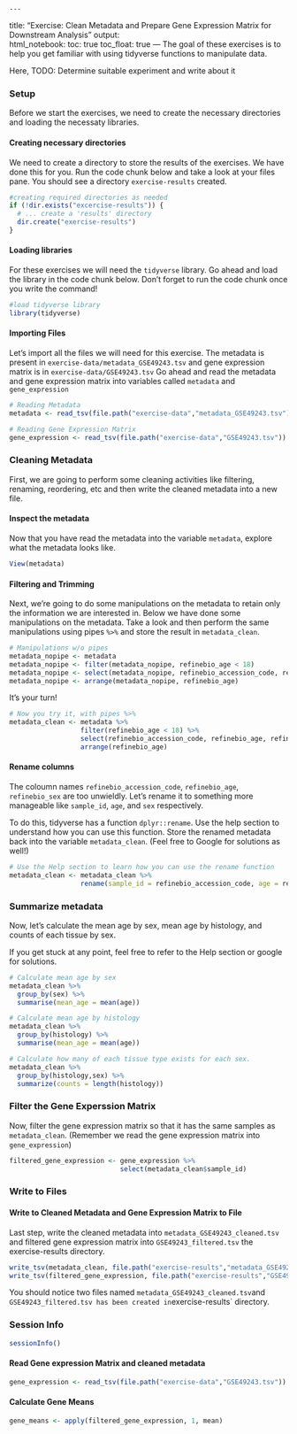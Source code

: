                                                                                                                                                                                                                                                                                                                                                                                 ---
title: "Exercise: Clean Metadata and Prepare Gene Expression Matrix for Downstream Analysis"
output:   
  html_notebook: 
    toc: true
    toc_float: true
---
The goal of these exercises is to help you get familiar with using tidyverse functions to manipulate data. 

Here, 
TODO: Determine suitable experiment and write about it

### Setup 
Before we start the exercises, we need to create the necessary directories and loading the necessaty libraries.

#### Creating necessary directories
We need to create a directory to store the results of the exercises. We have done this for you. 
Run the code chunk below and take a look at your files pane. You should see a directory `exercise-results` created. 

```r
#creating required directories as needed
if (!dir.exists("excercise-results")) {
  # ... create a 'results' directory
  dir.create("exercise-results")
}
```

#### Loading libraries
For these exercises we will need the `tidyverse` library. Go ahead and load the library in the code chunk below. Don't forget to run the code chunk once you write the command! 

```r
#load tidyverse library
library(tidyverse)
```

#### Importing Files
Let's import all the files we will need for this exercise. 
The metadata is present in `exercise-data/metadata_GSE49243.tsv` and gene expression matrix is in `exercise-data/GSE49243.tsv`
Go ahead and read the metadata and gene expression matrix into variables called `metadata` and `gene_expression`

```r
# Reading Metadata
metadata <- read_tsv(file.path("exercise-data","metadata_GSE49243.tsv"))

# Reading Gene Expression Matrix
gene_expression <- read_tsv(file.path("exercise-data","GSE49243.tsv"))
```

### Cleaning Metadata
First, we are going to perform some cleaning activities like filtering, renaming, reordering, etc and then write the cleaned metadata into a new file. 


#### Inspect the metadata
Now that you have read the metadata into the variable `metadata`, explore what the metadata looks like. 

```r
View(metadata)
```


#### Filtering and Trimming
Next, we're going to do some manipulations on the metadata to retain only the information we are interested in. 
Below we have done some manipulations on the metadata. Take a look and then perform the same manipulations using pipes `%>%` and store the result in `metadata_clean`. 

```r
# Manipulations w/o pipes
metadata_nopipe <- metadata
metadata_nopipe <- filter(metadata_nopipe, refinebio_age < 18)
metadata_nopipe <- select(metadata_nopipe, refinebio_accession_code, refinebio_age,refinebio_sex,histology)
metadata_nopipe <- arrange(metadata_nopipe, refinebio_age)
```

It's your turn! 

```r
# Now you try it, with pipes %>%
metadata_clean <- metadata %>% 
                  filter(refinebio_age < 18) %>% 
                  select(refinebio_accession_code, refinebio_age, refinebio_sex, histology) %>%
                  arrange(refinebio_age)
```


#### Rename columns
The coloumn names `refinebio_accession_code`, `refinebio_age`, `refinebio_sex` are too unwieldly. Let's rename it to something more manageable like `sample_id`, `age`, and `sex` respectively. 

To do this, tidyverse has a function `dplyr::rename`. Use the help section to understand how you can use this function. Store the renamed metadata back into the variable `metadata_clean`. 
(Feel free to Google for solutions as well!)

```r
# Use the Help section to learn how you can use the rename function
metadata_clean <- metadata_clean %>%
                  rename(sample_id = refinebio_accession_code, age = refinebio_age, sex = refinebio_sex)

```


### Summarize metadata
Now, let's calculate the mean age by sex, mean age by histology, and counts of each tissue by sex. 

If you get stuck at any point, feel free to refer to the Help section or google for solutions.

```r
# Calculate mean age by sex
metadata_clean %>% 
  group_by(sex) %>%
  summarise(mean_age = mean(age))
```


```r
# Calculate mean age by histology
metadata_clean %>% 
  group_by(histology) %>%
  summarise(mean_age = mean(age))

```


```r
# Calculate how many of each tissue type exists for each sex.
metadata_clean %>% 
  group_by(histology,sex) %>% 
  summarize(counts = length(histology))

```


### Filter the Gene Experssion Matrix
Now, filter the gene expression matrix so that it has the same samples as `metadata_clean`. (Remember we read the gene expression matrix into `gene_expression`)

```r
filtered_gene_expression <- gene_expression %>%
                            select(metadata_clean$sample_id)
```

### Write to Files


#### Write to Cleaned Metadata and Gene Expression Matrix to File
Last step, write the cleaned metadata into `metadata_GSE49243_cleaned.tsv` and filtered gene expression matrix into `GSE49243_filtered.tsv` the exercise-results directory. 

```r
write_tsv(metadata_clean, file.path("exercise-results","metadata_GSE49243_cleaned.tsv"))
write_tsv(filtered_gene_expression, file.path("exercise-results","GSE49243_filtered.tsv"))
```

You should notice two files named `metadata_GSE49243_cleaned.tsv`and `GSE49243_filtered.tsv has been created in `exercise-results` directory. 

### Session Info

```r
sessionInfo()
```






#### Read Gene expression Matrix and cleaned metadata

```r
gene_expression <- read_tsv(file.path("exercise-data","GSE49243.tsv"))
```



#### Calculate Gene Means

```r
gene_means <- apply(filtered_gene_expression, 1, mean)
```




